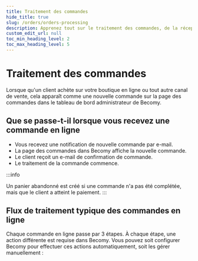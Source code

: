 ```yaml
---
title: Traitement des commandes
hide_title: true
slug: /orders/orders-processing
description: Apprenez tout sur le traitement des commandes, de la réception à l'exécution.
custom_edit_url: null
toc_min_heading_level: 2
toc_max_heading_level: 5
---
```



<head>
  <meta
    property="twitter:description"
    content="Apprenez tout sur le traitement des commandes, de la réception à l'exécution."
  />
  <meta
    property="og:url"
    content="https://docs-becomy.surge.sh/orders/orders-processing/"
  />
  <link rel="canonical" href="https://docs-becomy.surge.sh/orders" />
  <link
    rel="alternate"
    href="https://docs-becomy.surge.sh/orders/fr"
    hreflang="fr"
  />
</head>

# Traitement des commandes

Lorsque qu'un client achète sur votre boutique en ligne ou tout autre canal de vente, cela apparaît comme une nouvelle commande sur la page des commandes dans le tableau de bord administrateur de Becomy.

## Que se passe-t-il lorsque vous recevez une commande en ligne

- Vous recevez une notification de nouvelle commande par e-mail.
- La page des commandes dans Becomy affiche la nouvelle commande.
- Le client reçoit un e-mail de confirmation de commande.
- Le traitement de la commande commence.

:::info

Un panier abandonné est créé si une commande n'a pas été complétée, mais que le client a atteint le paiement.
:::

## Flux de traitement typique des commandes en ligne

Chaque commande en ligne passe par 3 étapes. À chaque étape, une action différente est requise dans Becomy. Vous pouvez soit configurer Becomy pour effectuer ces actions automatiquement, soit les gérer manuellement :

<Table
  headers={["État de la commande", "Ce que vous devez faire"]}
  rows={[
    ["1. La commande a été passée.", "Capturer le paiement."],
    ["2. La commande a été payée.", "Exécuter la commande."],
    ["3. La commande a été exécutée et payée.", "Archiver la commande."],
  ]}
/>
